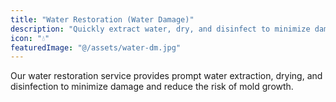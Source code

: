 ```yaml
---
title: "Water Restoration (Water Damage)"
description: "Quickly extract water, dry, and disinfect to minimize damage and prevent mold."
icon: "💧"
featuredImage: "@/assets/water-dm.jpg"  
---
```

Our water restoration service provides prompt water extraction, drying, and disinfection to minimize damage and reduce the risk of mold growth.